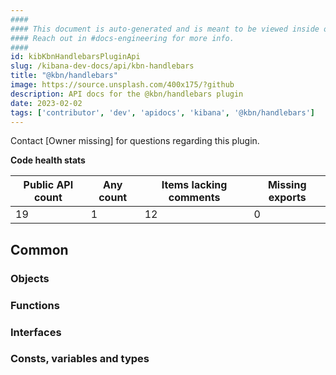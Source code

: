```yaml
---
####
#### This document is auto-generated and is meant to be viewed inside our experimental, new docs system.
#### Reach out in #docs-engineering for more info.
####
id: kibKbnHandlebarsPluginApi
slug: /kibana-dev-docs/api/kbn-handlebars
title: "@kbn/handlebars"
image: https://source.unsplash.com/400x175/?github
description: API docs for the @kbn/handlebars plugin
date: 2023-02-02
tags: ['contributor', 'dev', 'apidocs', 'kibana', '@kbn/handlebars']
---
```




Contact [Owner missing] for questions regarding this plugin.

**Code health stats**

| Public API count  | Any count | Items lacking comments | Missing exports |
|-------------------|-----------|------------------------|-----------------|
| 19 | 1 | 12 | 0 |

## Common

### Objects
<DocDefinitionList data={kbnHandlebarsObj.common.objects}/>

### Functions
<DocDefinitionList data={kbnHandlebarsObj.common.functions}/>

### Interfaces
<DocDefinitionList data={kbnHandlebarsObj.common.interfaces}/>

### Consts, variables and types
<DocDefinitionList data={kbnHandlebarsObj.common.misc}/>

